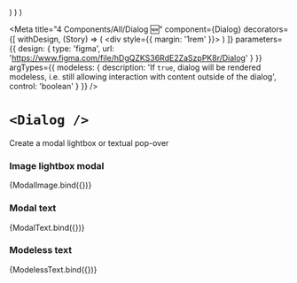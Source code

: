
  <Dialog {...args}>
    <DialogOpener>
      <CaptionedImage src="https://dummyimage.com/420x266/ccc/999" alt="" />
    </DialogOpener>
    <DialogContents>
      <CaptionedImage src="https://dummyimage.com/840x532/ccc/999" alt="" />
    </DialogContents>
  </Dialog>
)

  <Dialog {...args}>
    <DialogOpener>
      <button type="button">View Ts &amp; Cs</button>
    </DialogOpener>
    <DialogContents>
      <div style={{ padding: '0 20px', width: '600px' }}>
        <h3>Terms &amp; Conditions</h3>
        <p>Lorem ipsum dolor, sit amet consectetur adipisicing elit. Veniam debitis hic vitae dolorem ipsa, consequuntur repellendus assumenda delectus obcaecati quisquam nisi nulla laudantium perspiciatis maxime eligendi exercitationem facere quidem mollitia.</p>
        <p>Lorem ipsum dolor, sit amet consectetur adipisicing elit. Veniam debitis hic vitae dolorem ipsa, consequuntur repellendus assumenda delectus obcaecati quisquam nisi nulla laudantium perspiciatis maxime eligendi exercitationem facere quidem mollitia.</p>
        <p>Lorem ipsum dolor, sit amet consectetur adipisicing elit. Veniam debitis hic vitae dolorem ipsa, consequuntur repellendus assumenda delectus obcaecati quisquam nisi nulla laudantium perspiciatis maxime eligendi exercitationem facere quidem mollitia.</p>
        <p>Lorem ipsum dolor, sit amet consectetur adipisicing elit. Veniam debitis hic vitae dolorem ipsa, consequuntur repellendus assumenda delectus obcaecati quisquam nisi nulla laudantium perspiciatis maxime eligendi exercitationem facere quidem mollitia.</p>
        <p>Lorem ipsum dolor, sit amet consectetur adipisicing elit. Veniam debitis hic vitae dolorem ipsa, consequuntur repellendus assumenda delectus obcaecati quisquam nisi nulla laudantium perspiciatis maxime eligendi exercitationem facere quidem mollitia.</p>
      </div>
    </DialogContents>
  </Dialog>
)

  <Dialog {...args}>
    <DialogOpener>
      <button type="button">Pop-over&hellip;</button>
    </DialogOpener>
    <DialogContents>
      <div style={{ padding: '0 20px' }}>
        <p>&hellip;for a chat, a cuppa tea and a slice of cake</p>
      </div>
    </DialogContents>
  </Dialog>
)

<Meta
  title="4 Components/All/Dialog 🆕"
  component={Dialog}
  decorators={[
    withDesign,
    (Story) => (
      <div style={{ margin: '1rem' }}>
        <Story />
      </div>
    )
  ]}
  parameters={{
    design: {
      type: 'figma',
      url: 'https://www.figma.com/file/hDgQZKS36RdE2ZaSzpPK8r/Dialog'
    }
  }}
  argTypes={{
    modeless: {
      description: 'If `true`, dialog will be rendered modeless, i.e. still allowing interaction with content outside of the dialog',
      control: 'boolean'
    }
  }}
/>

# `<Dialog />`
Create a modal lightbox or textual pop-over

### Image lightbox modal

<Canvas>
  <Story
    name="Modal Image"
    args={{
      modeless: false
    }}
  >
    {ModalImage.bind({})}
  </Story>
</Canvas>

<ArgsTable story="Modal Image" />

### Modal text

<Canvas>
  <Story
    name="Modal Text"
    args={{
      modeless: false
    }}
  >
    {ModalText.bind({})}
  </Story>
</Canvas>

<ArgsTable story="Modal Text" />

### Modeless text

<Canvas>
  <Story
    name="Modeless Text"
    args={{
      modeless: true
    }}
  >
    {ModelessText.bind({})}
  </Story>
</Canvas>

<ArgsTable story="Modeless Text" />
